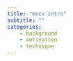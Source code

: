 ```yaml
---
title: "mccv intro"
subtitle: ""
categories:
    - background
    - motivation
    - technique
---
```

